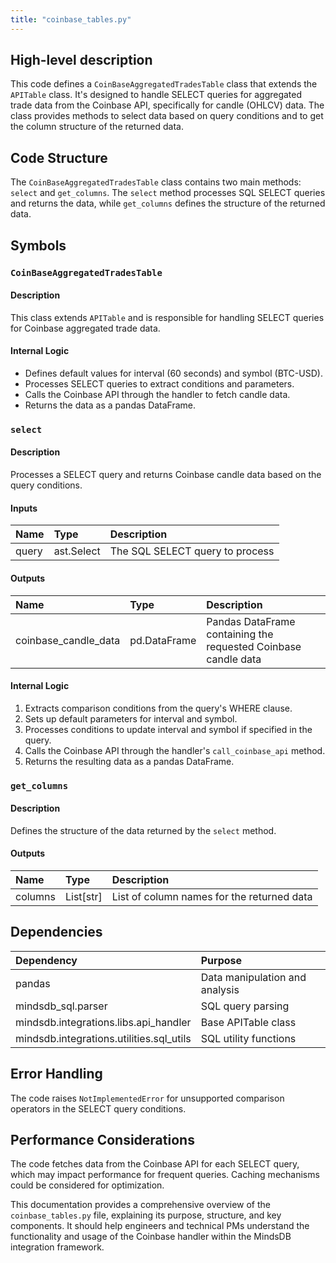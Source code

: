 ```yaml
---
title: "coinbase_tables.py"
---
```


## High-level description
This code defines a `CoinBaseAggregatedTradesTable` class that extends the `APITable` class. It's designed to handle SELECT queries for aggregated trade data from the Coinbase API, specifically for candle (OHLCV) data. The class provides methods to select data based on query conditions and to get the column structure of the returned data.

## Code Structure
The `CoinBaseAggregatedTradesTable` class contains two main methods: `select` and `get_columns`. The `select` method processes SQL SELECT queries and returns the data, while `get_columns` defines the structure of the returned data.

## Symbols

### `CoinBaseAggregatedTradesTable`
#### Description
This class extends `APITable` and is responsible for handling SELECT queries for Coinbase aggregated trade data.

#### Internal Logic
- Defines default values for interval (60 seconds) and symbol (BTC-USD).
- Processes SELECT queries to extract conditions and parameters.
- Calls the Coinbase API through the handler to fetch candle data.
- Returns the data as a pandas DataFrame.

### `select`
#### Description
Processes a SELECT query and returns Coinbase candle data based on the query conditions.

#### Inputs
| Name | Type | Description |
|:-----|:-----|:------------|
| query | ast.Select | The SQL SELECT query to process |

#### Outputs
| Name | Type | Description |
|:-----|:-----|:------------|
| coinbase_candle_data | pd.DataFrame | Pandas DataFrame containing the requested Coinbase candle data |

#### Internal Logic
1. Extracts comparison conditions from the query's WHERE clause.
2. Sets up default parameters for interval and symbol.
3. Processes conditions to update interval and symbol if specified in the query.
4. Calls the Coinbase API through the handler's `call_coinbase_api` method.
5. Returns the resulting data as a pandas DataFrame.

### `get_columns`
#### Description
Defines the structure of the data returned by the `select` method.

#### Outputs
| Name | Type | Description |
|:-----|:-----|:------------|
| columns | List[str] | List of column names for the returned data |

## Dependencies
| Dependency | Purpose |
|:-----------|:--------|
| pandas | Data manipulation and analysis |
| mindsdb_sql.parser | SQL query parsing |
| mindsdb.integrations.libs.api_handler | Base APITable class |
| mindsdb.integrations.utilities.sql_utils | SQL utility functions |

## Error Handling
The code raises `NotImplementedError` for unsupported comparison operators in the SELECT query conditions.

## Performance Considerations
The code fetches data from the Coinbase API for each SELECT query, which may impact performance for frequent queries. Caching mechanisms could be considered for optimization.

This documentation provides a comprehensive overview of the `coinbase_tables.py` file, explaining its purpose, structure, and key components. It should help engineers and technical PMs understand the functionality and usage of the Coinbase handler within the MindsDB integration framework.